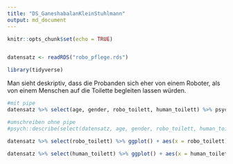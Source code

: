 ```yaml
---
title: "DS_GaneshabalanKleinStuhlmann"
output: md_document
---
```


```r
knitr::opts_chunk$set(echo = TRUE)


datensatz <- readRDS("robo_pflege.rds") 

library(tidyverse)

```

Man sieht deskriptiv, dass die Probanden sich eher von einem Roboter, als von einem Menschen auf die Toilette begleiten lassen würden.
```r
#mit pipe
datensatz %>% select(age, gender, robo_toilett, human_toilett) %>% psych::describe() %>% select( vars, mean, sd, median, min, max)

#umschreiben ohne pipe
#psych::describe(select(datensatz, age, gender, robo_toilett, human_toilett))

datensatz %>% select(robo_toilett) %>% ggplot() + aes(x = robo_toilett) + geom_histogram(bins = 30, fill="purple")

datensatz %>% select(human_toilett) %>% ggplot() + aes(x = human_toilett) + geom_histogram(bins = 30, fill="yellow")
```

